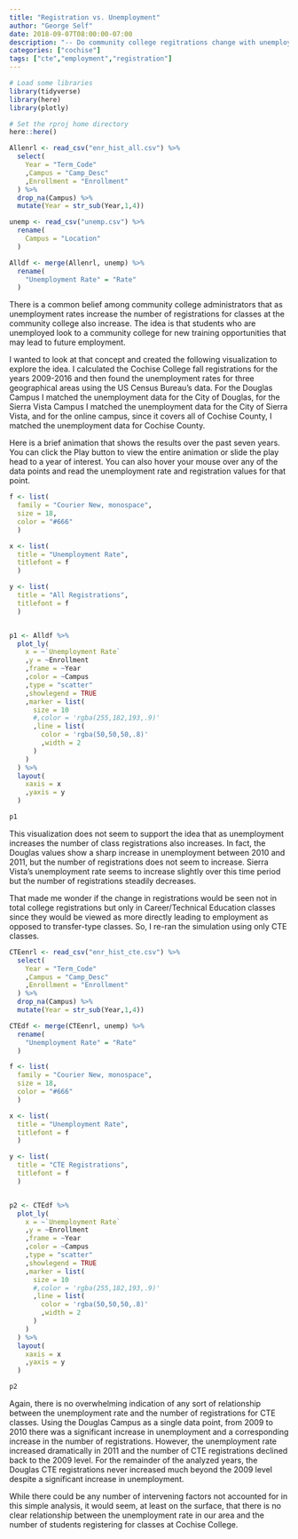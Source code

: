 ```yaml
---
title: "Registration vs. Unemployment"
author: "George Self"
date: 2018-09-07T08:00:00-07:00
description: "-- Do community college regitrations change with unemployment rates? --"
categories: ["cochise"]
tags: ["cte","employment","registration"]
---
```



```r
# Load some libraries
library(tidyverse)
library(here)
library(plotly)

# Set the rproj home directory
here::here()
```

```r

Allenrl <- read_csv("enr_hist_all.csv") %>%
  select(
    Year = "Term_Code"
    ,Campus = "Camp_Desc"
    ,Enrollment = "Enrollment"
  ) %>%
  drop_na(Campus) %>%
  mutate(Year = str_sub(Year,1,4))

unemp <- read_csv("unemp.csv") %>%
  rename(
    Campus = "Location"
  )

Alldf <- merge(Allenrl, unemp) %>%
  rename(
    "Unemployment Rate" = "Rate"
  )
```


There is a common belief among community college administrators that as unemployment rates increase the number of registrations for classes at the community college also increase. The idea is that students who are unemployed look to a community college for new training opportunities that may lead to future employment.

I wanted to look at that concept and created the following visualization to explore the idea. I calculated the Cochise College fall registrations for the years 2009-2016 and then found the unemployment rates for three geographical areas using the US Census Bureau's data. For the Douglas Campus I matched the unemployment data for the City of Douglas, for the Sierra Vista Campus I matched the unemployment data for the City of Sierra Vista, and for the online campus, since it covers all of Cochise County, I matched the unemployment data for Cochise County.

Here is a brief animation that shows the results over the past seven years. You can click the Play button to view the entire animation or slide the play head to a year of interest. You can also hover your mouse over any of the data points and read the unemployment rate and registration values for that point.

```r

f <- list(
  family = "Courier New, monospace",
  size = 18,
  color = "#666"
  )

x <- list(
  title = "Unemployment Rate",
  titlefont = f
  )

y <- list(
  title = "All Registrations",
  titlefont = f
  )


p1 <- Alldf %>%
  plot_ly(
    x = ~`Unemployment Rate`
    ,y = ~Enrollment
    ,frame = ~Year
    ,color = ~Campus
    ,type = "scatter"
    ,showlegend = TRUE
    ,marker = list(
      size = 10
      #,color = 'rgba(255,182,193,.9)'
      ,line = list(
        color = 'rgba(50,50,50,.8)'
        ,width = 2
      )
    )
  ) %>%
  layout(
    xaxis = x
    ,yaxis = y
  )

p1


```


This visualization does not seem to support the idea that as unemployment increases the number of class registrations also increases. In fact, the Douglas values show a sharp increase in unemployment between 2010 and 2011, but the number of registrations does not seem to increase. Sierra Vista's unemployment rate seems to increase slightly over this time period but the number of registrations steadily decreases.

That made me wonder if the change in registrations would be seen not in total college registrations but only in Career/Technical Education classes since they would be viewed as more directly leading to employment as opposed to transfer-type classes. So, I re-ran the simulation using only CTE classes.

```r

CTEenrl <- read_csv("enr_hist_cte.csv") %>%
  select(
    Year = "Term_Code"
    ,Campus = "Camp_Desc"
    ,Enrollment = "Enrollment"
  ) %>%
  drop_na(Campus) %>%
  mutate(Year = str_sub(Year,1,4))

CTEdf <- merge(CTEenrl, unemp) %>%
  rename(
    "Unemployment Rate" = "Rate"
  )
```


```r

f <- list(
  family = "Courier New, monospace",
  size = 18,
  color = "#666"
  )

x <- list(
  title = "Unemployment Rate",
  titlefont = f
  )

y <- list(
  title = "CTE Registrations",
  titlefont = f
  )


p2 <- CTEdf %>%
  plot_ly(
    x = ~`Unemployment Rate`
    ,y = ~Enrollment
    ,frame = ~Year
    ,color = ~Campus
    ,type = "scatter"
    ,showlegend = TRUE
    ,marker = list(
      size = 10
      #,color = 'rgba(255,182,193,.9)'
      ,line = list(
        color = 'rgba(50,50,50,.8)'
        ,width = 2
      )
    )
  ) %>%
  layout(
    xaxis = x
    ,yaxis = y
  )

p2


```


Again, there is no overwhelming indication of any sort of relationship between the unemployment rate and the number of registrations for CTE classes. Using the Douglas Campus as a single data point, from 2009 to 2010 there was a significant increase in unemployment and a corresponding increase in the number of registrations. However, the unemployment rate increased dramatically in 2011 and the number of CTE registrations declined back to the 2009 level. For the remainder of the analyzed years, the Douglas CTE registrations never increased much beyond the 2009 level despite a significant increase in unemployment.

While there could be any number of intervening factors not accounted for in this simple analysis, it would seem, at least on the surface, that there is no clear relationship between the unemployment rate in our area and the number of students registering for classes at Cochise College.